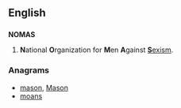 ==English==

==={{acronym-old|en}}===
'''NOMAS''' 

# {{context|US|lang=en}} '''N'''ational '''O'''rganization for '''M'''en '''A'''gainst [[sexism|'''S'''exism]].

===Anagrams===
* [[mason#English|mason]], [[Mason#English|Mason]]
* [[moans#English|moans]]